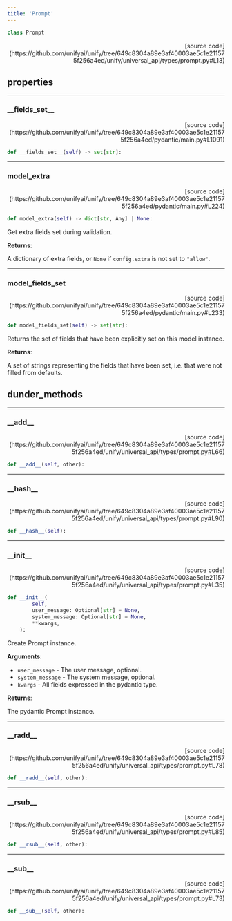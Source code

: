 ```yaml
---
title: 'Prompt'
---
```


```python
class Prompt
```

<p align="right">[source code](https://github.com/unifyai/unify/tree/649c8304a89e3af40003ae5c1e211575f256a4ed/unify/universal_api/types/prompt.py#L13)</p>



## properties

---

### \_\_fields\_set\_\_

<p align="right">[source code](https://github.com/unifyai/unify/tree/649c8304a89e3af40003ae5c1e211575f256a4ed/pydantic/main.py#L1091)</p>

```python
def __fields_set__(self) -> set[str]:
```



---

### model\_extra

<p align="right">[source code](https://github.com/unifyai/unify/tree/649c8304a89e3af40003ae5c1e211575f256a4ed/pydantic/main.py#L224)</p>

```python
def model_extra(self) -> dict[str, Any] | None:
```

Get extra fields set during validation.

**Returns**:

A dictionary of extra fields, or `None` if `config.extra` is not set to `"allow"`.

---

### model\_fields\_set

<p align="right">[source code](https://github.com/unifyai/unify/tree/649c8304a89e3af40003ae5c1e211575f256a4ed/pydantic/main.py#L233)</p>

```python
def model_fields_set(self) -> set[str]:
```

Returns the set of fields that have been explicitly set on this model instance.

**Returns**:

A set of strings representing the fields that have been set,
i.e. that were not filled from defaults.

## dunder_methods

---

### \_\_add\_\_

<p align="right">[source code](https://github.com/unifyai/unify/tree/649c8304a89e3af40003ae5c1e211575f256a4ed/unify/universal_api/types/prompt.py#L66)</p>

```python
def __add__(self, other):
```



---

### \_\_hash\_\_

<p align="right">[source code](https://github.com/unifyai/unify/tree/649c8304a89e3af40003ae5c1e211575f256a4ed/unify/universal_api/types/prompt.py#L90)</p>

```python
def __hash__(self):
```



---

### \_\_init\_\_

<p align="right">[source code](https://github.com/unifyai/unify/tree/649c8304a89e3af40003ae5c1e211575f256a4ed/unify/universal_api/types/prompt.py#L35)</p>

```python
def __init__(
        self,
        user_message: Optional[str] = None,
        system_message: Optional[str] = None,
        **kwargs,
    ):
```

Create Prompt instance.

**Arguments**:

- `user_message` - The user message, optional.
- `system_message` - The system message, optional.
- `kwargs` - All fields expressed in the pydantic type.



**Returns**:

The pydantic Prompt instance.

---

### \_\_radd\_\_

<p align="right">[source code](https://github.com/unifyai/unify/tree/649c8304a89e3af40003ae5c1e211575f256a4ed/unify/universal_api/types/prompt.py#L78)</p>

```python
def __radd__(self, other):
```



---

### \_\_rsub\_\_

<p align="right">[source code](https://github.com/unifyai/unify/tree/649c8304a89e3af40003ae5c1e211575f256a4ed/unify/universal_api/types/prompt.py#L85)</p>

```python
def __rsub__(self, other):
```



---

### \_\_sub\_\_

<p align="right">[source code](https://github.com/unifyai/unify/tree/649c8304a89e3af40003ae5c1e211575f256a4ed/unify/universal_api/types/prompt.py#L73)</p>

```python
def __sub__(self, other):
```


